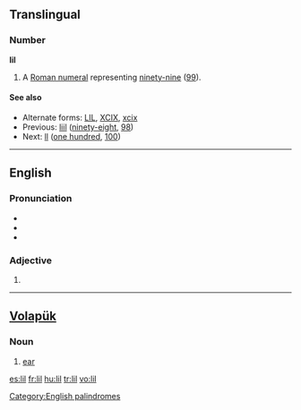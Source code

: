 {{also|li'l|li-l|lil'|lil-}}
==Translingual==

===Number===
'''lil'''

# {{informal}} A [[Roman numeral]] representing [[ninety-nine]] ([[99]]).

====See also====
* Alternate forms: [[LIL]], [[XCIX]], [[xcix]]
* Previous: [[liil]] ([[ninety-eight]], [[98]])
* Next: [[ll]] ([[one hundred]], [[100]])

----

==English==

===Pronunciation===
* {{IPA|/lɪl/}}
* {{rhymes|ɪl}}
* {{homophones|Lil}}

===Adjective===
{{infl|en|adjective}}

# {{alternative form of|[[li'l]]}}

[[Category:English palindromes]]

----

==[[Volapük]]==

===Noun===
{{infl|vo|noun}}

# [[ear]]

[[es:lil]]
[[fr:lil]]
[[hu:lil]]
[[tr:lil]]
[[vo:lil]]